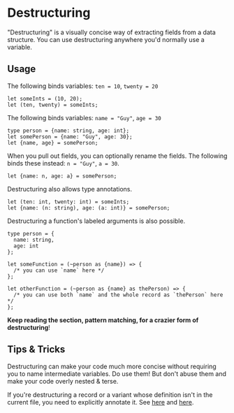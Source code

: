 
# Destructuring

"Destructuring" is a visually concise way of extracting fields from a data structure. You can use destructuring anywhere you'd normally use a variable.

## Usage

The following binds variables: `ten = 10`, `twenty = 20`

```reason
let someInts = (10, 20);
let (ten, twenty) = someInts;
```

The following binds variables: `name = "Guy"`, `age = 30`

```reason
type person = {name: string, age: int};
let somePerson = {name: "Guy", age: 30};
let {name, age} = somePerson;
```

When you pull out fields, you can optionally rename the fields. The following binds these instead: `n = "Guy"`, `a = 30`.

```reason
let {name: n, age: a} = somePerson;
```

Destructuring also allows type annotations.

```reason
let (ten: int, twenty: int) = someInts;
let {name: (n: string), age: (a: int)} = somePerson;
```

Destructuring a function's labeled arguments is also possible.

```reason
type person = {
  name: string,
  age: int
};

let someFunction = (~person as {name}) => {
  /* you can use `name` here */
};

let otherFunction = (~person as {name} as thePerson) => {
  /* you can use both `name` and the whole record as `thePerson` here */
};
```

**Keep reading the section, pattern matching, for a crazier form of destructuring**!

## Tips & Tricks

Destructuring can make your code much more concise without requiring you to name intermediate variables. Do use them! But don't abuse them and make your code overly nested & terse.

If you're destructuring a record or a variant whose definition isn't in the current file, you need to explicitly annotate it. See [here](record.md#record-needs-an-explicit-definition) and [here](variant.md#variant-needs-an-explicit-definition).
